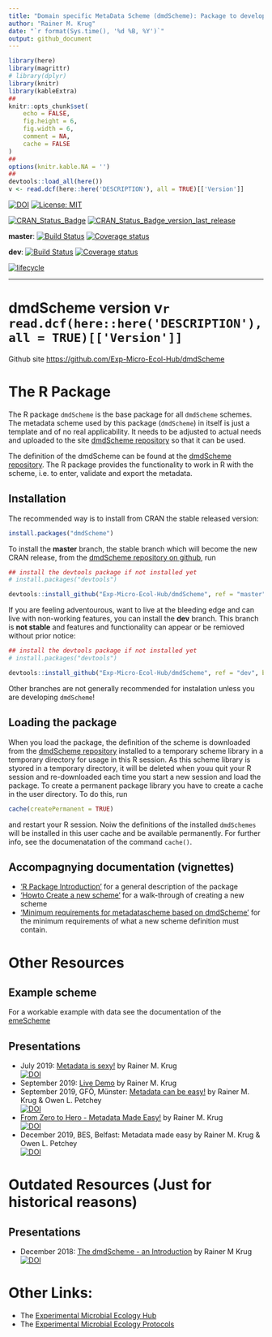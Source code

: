 ```yaml
---
title: "Domain specific MetaData Scheme (dmdScheme): Package to develop and manage Domain Specific Metadata Schemes"
author: "Rainer M. Krug"
date: "`r format(Sys.time(), '%d %B, %Y')`"
output: github_document
---
```


<!-- README.md is generated from README.Rmd. Please edit that file -->

```r
library(here)
library(magrittr)
# library(dplyr)
library(knitr)
library(kableExtra)
##
knitr::opts_chunk$set(
	echo = FALSE,
	fig.height = 6,
	fig.width = 6,
	comment = NA,
	cache = FALSE
)
##
options(knitr.kable.NA = '')
##
devtools::load_all(here())
v <- read.dcf(here::here('DESCRIPTION'), all = TRUE)[['Version']]
```

[![DOI](https://zenodo.org/badge/DOI/10.5281/zenodo.3581970.svg)](https://doi.org/10.5281/zenodo.3581970)
[![License: MIT](https://img.shields.io/badge/License-MIT-yellow.svg)](https://opensource.org/licenses/MIT)

[![CRAN_Status_Badge](https://www.r-pkg.org/badges/version/dmdScheme)](https://cran.r-project.org/package=dmdScheme) [![CRAN_Status_Badge_version_last_release](https://www.r-pkg.org/badges/version-last-release/dmdScheme)](https://cran.r-project.org/package=dmdScheme)

**master**: [![Build Status](https://travis-ci.org/Exp-Micro-Ecol-Hub/dmdScheme.svg?branch=master)](https://travis-ci.org/Exp-Micro-Ecol-Hub/dmdScheme) [![Coverage status](https://codecov.io/gh/Exp-Micro-Ecol-Hub/dmdScheme/branch/master/graph/badge.svg)](https://codecov.io/github/Exp-Micro-Ecol-Hub/dmdScheme?branch=master)

**dev**: [![Build Status](https://travis-ci.org/Exp-Micro-Ecol-Hub/dmdScheme.svg?branch=dev)](https://travis-ci.org/Exp-Micro-Ecol-Hub/dmdScheme) [![Coverage status](https://codecov.io/gh/Exp-Micro-Ecol-Hub/dmdScheme/branch/master/graph/badge.svg)](https://codecov.io/github/Exp-Micro-Ecol-Hub/dmdScheme?branch=dev)
<!-- [![AppVeyor build status](https://ci.appveyor.com/api/projects/status/github/Exp-Micro-Ecol-Hub/dmdScheme?branch=master&svg=true)](https://ci.appveyor.com/project/Exp-Micro-Ecol-Hub/dmdScheme) -->


[![lifecycle](https://img.shields.io/badge/lifecycle-maturing-orange.png)](https://www.tidyverse.org/lifecycle/#maturing)

----
# dmdScheme version v`r read.dcf(here::here('DESCRIPTION'), all = TRUE)[['Version']]`

Github site [https://github.com/Exp-Micro-Ecol-Hub/dmdScheme](https://github.com/Exp-Micro-Ecol-Hub/dmdScheme)


# The R Package
The R package `dmdScheme` is the base package for all `dmdScheme` schemes. The metadata scheme used by this package (`dmdScheme`) in itself is just a template and of no real applicability. It needs to be adjusted to actual needs and uploaded to the site [dmdScheme repository](https://github.com/Exp-Micro-Ecol-Hub/dmdSchemeRepository/tree/master) so that it can be used.

The definition of the dmdScheme can be found at the [dmdScheme repository](https://github.com/Exp-Micro-Ecol-Hub/dmdSchemeRepository). The R package provides the functionality to work in R with the scheme, i.e. to enter, validate and export the metadata.

## Installation

The recommended way is to install from CRAN the stable released version:

```r
install.packages("dmdScheme")
```


To install the **master** branch, the stable branch which will become the new CRAN release, from the [dmdScheme repository on github](https://github.com/Exp-Micro-Ecol-Hub/dmdScheme/tree/master), run
 
```r
## install the devtools package if not installed yet
# install.packages("devtools")

devtools::install_github("Exp-Micro-Ecol-Hub/dmdScheme", ref = "master", build_opts = NULL)
```
 
If you are feeling adventourous, want to live at the bleeding edge and can live with non-working features, you can install the **dev** branch. This branch is **not stable** and features and functionality can appear or be remioved without prior notice:

```r
## install the devtools package if not installed yet
# install.packages("devtools")

devtools::install_github("Exp-Micro-Ecol-Hub/dmdScheme", ref = "dev", build_opts = NULL)
```
 
Other branches are not generally recommended for instalation unless you are developing `dmdScheme`!

## Loading the package

When you load the package, the definition of the scheme is downloaded from the [dmdScheme repository](https://github.com/Exp-Micro-Ecol-Hub/dmdSchemeRepository/tree/master) installed to a temporary scheme library in a temporary directory for usage in this R session. As this scheme library is styored in a temporary directory, it will be deleted when youu quit your R session and re-downloaded each time you start a new session and load the package. To create a permanent package library you have to create a cache in the user directory. To do this, run

```r
cache(createPermanent = TRUE)
```

and restart your R session. Noiw the definitions of the installed `dmdSchemes` will be installed in this user cache and be available permanently. For further info, see the documenatation of the command `cache()`.

## Accompagnying documentation (vignettes)

- <a href="r_package_introduction.html" target="_blank">'R Package Introduction'</a> for a general description of the package
- <a href="Howto_create_new_scheme.html" target="_blank">'Howto Create a new scheme'</a> for a walk-through of creating a new scheme
- <a href="minimum_requirements_dmdscheme.html" target="_blank">'Minimum requirements for metadatascheme based on dmdScheme'</a> for the minimum requirements of what a new scheme definition must contain.

# Other Resources

## Example scheme

For a workable example with data see the documentation of the [emeScheme](https://exp-micro-ecol-hub.github.io/emeScheme/)

## Presentations

- July 2019: [Metadata is sexy!](https://rkrug.github.io/metadata_is_sexy/metadata_is_sexy.html) by Rainer M. Krug  
    [![DOI](https://zenodo.org/badge/DOI/10.5281/zenodo.3246331.svg)](https://doi.org/10.5281/zenodo.3246331)
- September 2019: [Live Demo](https://rkrug.github.io/LiveDemoDmdScheme/) by Rainer M. Krug  
- September 2019, GFÖ, Münster: [Metadata can be easy!](https://rkrug.github.io/GFO_2019) by Rainer M. Krug & Owen L. Petchey   
    [![DOI](https://zenodo.org/badge/DOI/10.5281/zenodo.3386077.svg)](https://doi.org/10.5281/zenodo.3386077)
- [From Zero to Hero - Metadata Made Easy!](https://rkrug.github.io/from_zero_to_hero-metadata_made_easy/from_zero_to_hero-metadata_can_be_easy.html) by Rainer M. Krug   
    [![DOI](https://zenodo.org/badge/DOI/10.5281/zenodo.3517816.svg)](https://doi.org/10.5281/zenodo.3517816)
- December 2019, BES, Belfast: Metadata made easy by Rainer M. Krug & Owen L. Petchey   
    [![DOI](https://zenodo.org/badge/DOI/10.5281/zenodo.3571351.svg)](https://doi.org/10.5281/zenodo.3571351)


# Outdated Resources (**Just for historical reasons**)
## Presentations
- December 2018: [The dmdScheme - an Introduction](https://rkrug.github.io/emeScheme_Introduction/The_emeScheme.html) by Rainer M Krug  
    [![DOI](https://zenodo.org/badge/DOI/10.5281/zenodo.2244998.svg)](https://doi.org/10.5281/zenodo.2244998)

    
# Other Links:

* The [Experimental Microbial Ecology Hub](http://emeh.info)
* The [Experimental Microbial Ecology Protocols](http://emeh-protocols.readthedocs.org/en/latest/)

